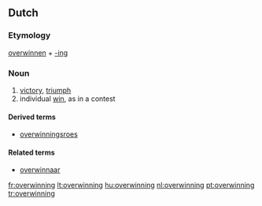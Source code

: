 ==Dutch==

===Etymology===
[[overwinnen]] + [[-ing#Dutch|-ing]]

===Noun===
{{infl|nl|noun|g=f|plural|veroveringen}}

# [[victory]], [[triumph]]
# individual [[win]], as in a contest

====Derived terms====
* [[overwinningsroes]]

====Related terms====
* [[overwinnaar]]

[[fr:overwinning]]
[[lt:overwinning]]
[[hu:overwinning]]
[[nl:overwinning]]
[[pt:overwinning]]
[[tr:overwinning]]